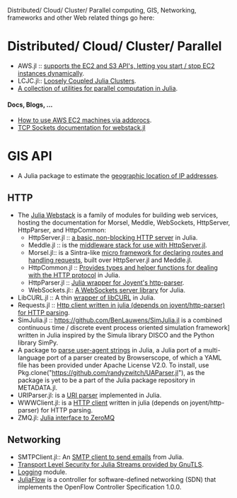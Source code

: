 Distributed/ Cloud/ Cluster/ Parallel computing, GIS, Networking, frameworks and other Web related things go here:

= Distributed/ Cloud/ Cluster/ Parallel = 
* AWS.jl :: [https://github.com/amitmurthy/AWS.jl supports the EC2 and S3 API's, letting you start / stop EC2 instances dynamically].
* LCJC.jl:: [https://github.com/amitmurthy/LCJC.jl Loosely Coupled Julia Clusters].
* [https://github.com/amitmurthy/PTools.jl A collection of utilities for parallel computation in Julia].
 
 
==== Docs, Blogs, ... ====
* [http://docs.julialang.org/en/latest/stdlib/base/#parallel-computing How to use AWS EC2 machines via addprocs].
* [http://blog.leahhanson.us/using-tcp-sockets-in-julia.html TCP Sockets documentation for webstack.jl]


= GIS API =
* A Julia package to estimate the [https://github.com/johnmyleswhite/GeoIP.jl geographic location of IP addresses].


== HTTP ==
* The [http://juliawebstack.org Julia Webstack] is a family of modules for building web services, hosting the documentation for Morsel, Meddle, WebSockets, HttpServer, HttpParser, and HttpCommon:
** HttpServer.jl :: [https://github.com/JuliaLang/HttpServer.jl a basic, non-blocking HTTP server] in Julia.
** Meddle.jl :: is the [https://github.com/JuliaLang/Meddle.jl middleware stack for use with HttpServer.jl].
** Morsel.jl:: is a Sintra-like [https://github.com/JuliaLang/Morsel.jl micro framework for declaring routes and handling requests], built over HttpServer.jl and Meddle.jl.
** HttpCommon.jl :: [https://github.com/JuliaLang/HttpCommon.jl Provides types and helper functions for dealing with the HTTP protocol] in Julia.
** HttpParser.jl :: [https://github.com/JuliaLang/HttpParser.jl Julia wrapper for Joyent's http-parser].
** WebSockets.jl:: [https://github.com/JuliaLang/WebSockets.jl A WebSockets server library] for Julia.
* LibCURL.jl :: A thin [https://github.com/amitmurthy/LibCURL.jl wrapper of libCURL] in Julia.
* Requests.jl :: [https://github.com/loladiro/Requests.jl Http client written in julia (depends on joyent/http-parser) for HTTP parsing]. 
* SimJulia.jl :: https://github.com/BenLauwens/SimJulia.jl is a combined continuous time / discrete event process oriented simulation framework] written in Julia inspired by the Simula library DISCO and the Python library SimPy.
* A package to [https://github.com/randyzwitch/UAParser.jl parse user-agent strings] in Julia, a Julia port of a multi-language port of a parser created by Browserscope, of which a YAML file has been provided under Apache License V2.0. To install, use Pkg.clone("https://github.com/randyzwitch/UAParser.jl"), as the package is yet to be a part of the Julia package repository in METADATA.jl.
* URIParser.jl: is a [https://github.com/loladiro/URIParser.jl URI parser] implemented in Julia.
* WWWClient.jl: is a [https://github.com/loladiro/WWWClient.jl  HTTP client] written in julia (depends on joyent/http-parser) for HTTP parsing. 
* ZMQ.jl: [https://github.com/JuliaLang/ZMQ.jl Julia interface to ZeroMQ]


== Networking ==
* SMTPClient.jl:: An [https://github.com/aviks/SMTPClient.jl SMTP client to send emails] from Julia.
* [https://github.com/loladiro/GnuTLS.jl Transport Level Security for Julia Streams provided by GnuTLS].
* [https://github.com/kmsquire/Logging.jl Logging] module.
* [https://github.com/pchronz/juliaflow JuliaFlow] is a controller for software-defined networking (SDN) that implements the OpenFlow Controller Specification 1.0.0. 



